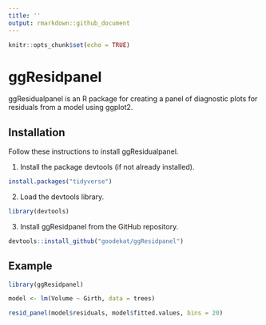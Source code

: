 ```yaml
---
title: ''
output: rmarkdown::github_document
---
```


```r
knitr::opts_chunk$set(echo = TRUE)
```

# ggResidpanel

ggResidualpanel is an R package for creating a panel of diagnostic plots for residuals from a model using ggplot2.

## Installation

Follow these instructions to install ggResidualpanel.

1. Install the package devtools (if not already installed).

```r
install.packages("tidyverse")
```

2. Load the devtools library.

```r
library(devtools)
```

3. Install ggResidpanel from the GitHub repository.

```r
devtools::install_github("goodekat/ggResidpanel")
```


## Example

```r
library(ggResidpanel)

model <- lm(Volume ~ Girth, data = trees)

resid_panel(model$residuals, model$fitted.values, bins = 20)
```

